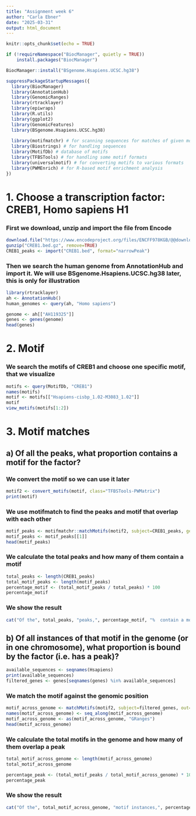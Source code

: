 ---
title: "Assignment week 6"
author: "Carla Ebner"
date: "2025-03-31"
output: html_document
---

```{r setup, include=FALSE}
knitr::opts_chunk$set(echo = TRUE)
```


```{r}
if (!requireNamespace("BiocManager", quietly = TRUE))
    install.packages("BiocManager")

BiocManager::install("BSgenome.Hsapiens.UCSC.hg38")
```


```{r}
suppressPackageStartupMessages({
  library(BiocManager)
  library(AnnotationHub)
  library(GenomicRanges)
  library(rtracklayer)
  library(epiwraps)
  library(R.utils)
  library(ggplot2)
  library(GenomicFeatures)
  library(BSgenome.Hsapiens.UCSC.hg38)
  
  library(motifmatchr) # for scanning sequences for matches of given motifs
  library(Biostrings) # for handling sequences
  library(MotifDb) # database of motifs
  library(TFBSTools) # for handling some motif formats
  library(universalmotif) # for converting motifs to various formats
  library(PWMEnrich) # for R-based motif enrichment analysis
})
```

# 1. Choose a transcription factor: CREB1, Homo sapiens H1
### First we download, unzip and import the file from Encode

```{R}
download.file("https://www.encodeproject.org/files/ENCFF978KGB/@@download/ENCFF978KGB.bed.gz", "CREB1.bed.gz")
gunzip("CREB1.bed.gz", remove=TRUE)
CREB1_peaks <- import("CREB1.bed", format="narrowPeak")
```

### Then we search the human genome from AnnotationHub and import it. We will use BSgenome.Hsapiens.UCSC.hg38 later, this is only for illustration

```{R}
library(rtracklayer)
ah <- AnnotationHub()
human_genomes <- query(ah, "Homo sapiens")

genome <- ah[["AH119325"]]
genes <- genes(genome)
head(genes)
```


# 2. Motif
### We search the motifs of CREB1 and choose one specific motif, that we visualize

```{R}
motifs <- query(MotifDb, "CREB1")
names(motifs)
motif <- motifs[["Hsapiens-cisbp_1.02-M3083_1.02"]]
motif
view_motifs(motifs[1:2])
```

# 3. Motif matches
## a) Of all the peaks, what proportion contains a motif for the factor?
### We convert the motif so we can use it later

```{R}
motif2 <- convert_motifs(motif, class="TFBSTools-PWMatrix")
print(motif)
```
### We use motifmatch to find the peaks and motif that overlap with each other

```{R}
motif_peaks <- motifmatchr::matchMotifs(motif2, subject=CREB1_peaks, genome=BSgenome.Hsapiens.UCSC.hg38, out="positions") 
motif_peaks <- motif_peaks[[1]] 
head(motif_peaks)
```

### We calculate the total peaks and how many of them contain a motif

```{R}
total_peaks <- length(CREB1_peaks)
total_motif_peaks <- length(motif_peaks)
percentage_motif <- (total_motif_peaks / total_peaks) * 100
percentage_motif

```

### We show the result


```{R}
cat("Of the", total_peaks, "peaks,", percentage_motif, "%  contain a motif.", "\n") 
```


## b) Of all instances of that motif in the genome (or in one chromosome), what proportion is bound by the factor (i.e. has a peak)?


```{R}
available_sequences <- seqnames(Hsapiens)
print(available_sequences)
filtered_genes <- genes[seqnames(genes) %in% available_sequences]
```

### We match the motif against the genomic position


```{R}
motif_across_genome <- matchMotifs(motif2, subject=filtered_genes, out="positions")[[1]]
names(motif_across_genome) <- seq_along(motif_across_genome)
motif_across_genome <- as(motif_across_genome, "GRanges")
head(motif_across_genome)
```

### We calculate the total motifs in the genome and how many of them overlap a peak

```{R}
total_motif_across_genome <- length(motif_across_genome)
total_motif_across_genome
```

```{R}
percentage_peak <- (total_motif_peaks / total_motif_across_genome) * 100
percentage_peak
```

### We show the result

```{R}
cat("Of the", total_motif_across_genome, "motif instances,", percentage_peak, "%  overlap a peak.", "\n") 
```

